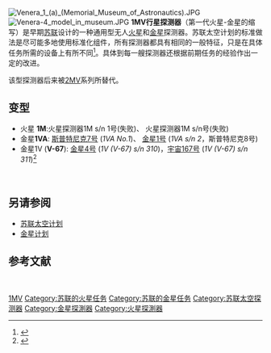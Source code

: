 [[Image:Venera_1_(a)_(Memorial_Museum_of_Astronautics).JPG|thumb]]
[[Image:Venera-4_model_in_museum.JPG|thumb]]
'''1MV行星探测器'''（第一代火星-金星的缩写）是早期[[苏联|苏联]]设计的一种通用型无人[[火星|火星]]和[[金星|金星]]探测器。苏联太空计划的标准做法是尽可能多地使用标准化组件，所有探测器都具有相同的一般特征，只是在具体任务所需的设备上有所不同<ref>{{Cite book | url=https://books.google.com/?id=Fi1mCYJWBwAC&pg=PA26&lpg=PA26&dq=2mv+probe#v=onepage&q=2mv%20probe&f=false | title=Robotic Exploration of the Solar System: Part I: The Golden Age 1957-1982| isbn=9780387739830| last1=Ulivi| first1=Paolo| last2=Harland| first2=David M.| date=2007-12-08}}</ref>。具体到每一艘探测器还根据前期任务的经验作出一定的改进。

该型探测器后来被[[2MV|2MV]]系列所替代。
==变型==
*火星 '''1M''':火星探测器1M s/n 1号(失败)、 火星探测器1M s/n号(失败)
*金星'''1VA''': [[金星1A号|斯普特尼克7号]] (''1VA No.1'')、 [[金星1号|金星1号]] (''1VA s/n 2''，斯普特尼克8号)
*金星1V ('''V-67'''): [[金星4号|金星4号]] (''1V (V-67) s/n 310'')，[[金星5A号|宇宙167号]] (''1V (V-67) s/n 311'')<ref>{{Cite web |url=http://www.astronautix.com/fam/1mv.htm |title=存档副本 |accessdate=2020-12-30 |archive-date=2015-10-13 |archive-url=https://web.archive.org/web/20151013035332/http://www.astronautix.com/fam/1mv.htm |dead-url=no }}</ref>
 

== 另请参阅 ==
* [[苏联太空计划|苏联太空计划]]
* [[金星计划|金星计划]]
==参考文献==
{{Reflist}}
 
[[Category:1MV|]]
[[Category:苏联的火星任务|Category:苏联的火星任务]]
[[Category:苏联的金星任务|Category:苏联的金星任务]]
[[Category:苏联太空探测器|Category:苏联太空探测器]]
[[Category:金星探測器|Category:金星探測器]]
[[Category:火星探測器|Category:火星探測器]]
